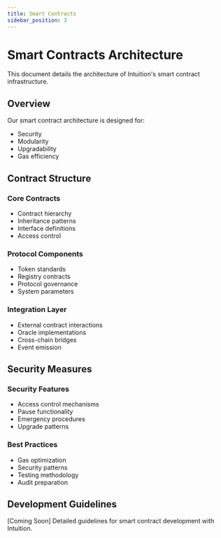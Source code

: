 ```yaml
---
title: Smart Contracts
sidebar_position: 3
---
```


# Smart Contracts Architecture

This document details the architecture of Intuition's smart contract infrastructure.

## Overview

Our smart contract architecture is designed for:
- Security
- Modularity
- Upgradability
- Gas efficiency

## Contract Structure

### Core Contracts
- Contract hierarchy
- Inheritance patterns
- Interface definitions
- Access control

### Protocol Components
- Token standards
- Registry contracts
- Protocol governance
- System parameters

### Integration Layer
- External contract interactions
- Oracle implementations
- Cross-chain bridges
- Event emission

## Security Measures

### Security Features
- Access control mechanisms
- Pause functionality
- Emergency procedures
- Upgrade patterns

### Best Practices
- Gas optimization
- Security patterns
- Testing methodology
- Audit preparation

## Development Guidelines

[Coming Soon] Detailed guidelines for smart contract development with Intuition. 